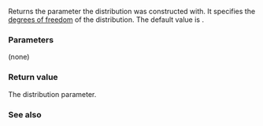 {{cpp/numeric/random/chi_squared_distribution/title|n}}
{{cpp/numeric/random/chi_squared_distribution/navbar}}
{{ddcl | since=c++11 | 1=
RealType n() const;
}}

Returns the {{math|n}} parameter the distribution was constructed with. It specifies the [[enwiki:Degrees of freedom (statistics)|degrees of freedom]] of the distribution. The default value is {{c|1.0}}.

===Parameters===
(none)

===Return value===
The {{math|n}} distribution parameter.

===See also===
{{dsc begin}}
{{dsc inc | cpp/numeric/random/distribution/dsc param | chi_squared_distribution}}
{{dsc end}}

{{langlinks|cs|de|es|fr|it|ja|ko|pl|pt|ru|zh}}
